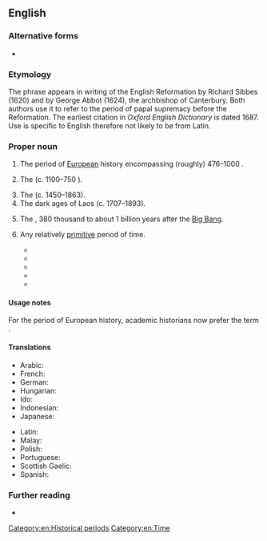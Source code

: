 {{also|dark ages}}
==English==

===Alternative forms===
* {{l|en|dark ages}}

===Etymology===
The phrase appears in writing of the English Reformation by Richard Sibbes (1620) and by George Abbot (1624), the archbishop of Canterbury. Both authors use it to refer to the period of papal supremacy before the Reformation. The earliest citation in ''Oxford English Dictionary'' is dated 1687. Use is specific to English therefore not likely to be from Latin.

===Proper noun===
{{en-proper noun|head=the [[dark|Dark]] [[age|Ages]]}}

# {{lb|en|see usage notes}} The period of [[European]] history encompassing (roughly) 476–1000 {{CE}}.
#: {{syn|en|Early Middle Ages}}
# {{lb|en|Ancient Greece}} The {{w|Greek Dark Ages}} (c. 1100–750 {{BCE}}).
# The {{w|dark ages of Cambodia}} (c. 1450–1863).
# The dark ages of Laos (c. 1707–1893).
# {{lb|en|astronomy}} The {{w|Chronology_of_the_universe#The_Dark_Ages_and_large-scale_structure_emergence|Dark Ages}}, 380 thousand to about 1 billion years after the [[Big Bang]].
# {{lb|en|figuratively}} Any relatively [[primitive]] period of time.
#* {{quote-book|en|author=Steven Davis|title=Connectionism: Theory and Practice|year=1992|publisher=Oxford University Press|pageurl=https://books.google.com/books?id=kRQAPtV0ONIC&lpg=PA84&dq=%22connectionism%22&pg=PA84#v=onepage&q&f=false|isbn=978-0-19-536035-6|page=84|passage=It is clear that many linguists view connectionism as a revival of the radical empiricist approach that dominated the '''dark ages''' in psychology—the behaviourist era.}}
#* {{quote-journal|en|date=March 6, 2000|work=Network World|volume=17|number=10|page=49|passage=Yes, DSL is a better, faster and less expensive way to access the Internet. Unfortunately, it's saddled with back-office systems that belong in the '''Dark Ages''' and politics that may require regulatory oversight.}}
#* {{quote-book|en|year=2001|isbn=0-375-50578-4|author=Lawrence Lessig|title=The future of ideas: the fate of the commons in a connected world|page=104|url=http://www.the-future-of-ideas.com/download/lessig_FOI.pdf|passage=Put yourself back in the '''dark ages''', the time before the Internet took off–say, the 1970s–and ask: What was the environment for creativity then?}}
#* {{quote-video game|en||developer={{w|BioWare}}|title={{w|Mass Effect: Andromeda}}|genre=[[science fiction|Science Fiction]]|location=Redwood City|publisher=Electronic Arts|year=2017|platform=PC|scene=Angara: Lost Colony Worlds Codex entry|oclc=1261299044|text=The Scourge disaster sent angaran civilization into a '''dark age'''. Records of their golden era of technological advancement and proliferation through space only survived as oral history, making it difficult to separate truth from legend. Nevertheless, angara believe they had colonized numerous planets across the cluster before the Scourge's devastation left them cut off from each other for centuries.}}
#* {{quote-song|en|date=14 June 2019|author={{w|Taylor Swift}} and {{w|Joel Little}}|title={{w|You Need to Calm Down}}|album={{w|Lover (album)|Lover}}|artist=Taylor Swift|text=Sunshine on the street at the parade / But you would rather be in the '''dark ages''' / Making that sign / Must've taken all night}}

====Usage notes====
For the period of European history, academic historians now prefer the term {{m|en|Early Middle Ages}}.

====Translations====
{{trans-top|historic period}}
* Arabic: {{t|ar|اَلْعُصُورُ الْمُظْلِمَةُ}}
* French: {{t|fr|siècles obscurs}}
* German: {{t|de|Dunkle Jahrhunderte}}
* Hungarian: {{t|hu|sötét középkor}}
* Ido: {{t|io|tenebro-epoko}}
* Indonesian: {{t|id|Zaman Kegelapan}}
* Japanese: {{t|ja|暗黒時代|tr=あんこくじだい, ankoku jidai}}
{{trans-mid}}
* Latin: {{t|la|saeculum obscurum}}
* Malay: {{t|ms|Zaman Kelam}}
* Polish: {{t|pl|wieki ciemne|m-p}}
* Portuguese: {{t|pt|Idade das Trevas|f}}
* Scottish Gaelic: {{t|gd|Linntean Dorcha|m-p|f-p|alt=Na Lintean Dorcha}}
* Spanish: {{t|es|Edad Oscura|f}}
{{trans-bottom}}

===Further reading===
* {{pedia}}

[[Category:en:Historical periods]]
[[Category:en:Time]]